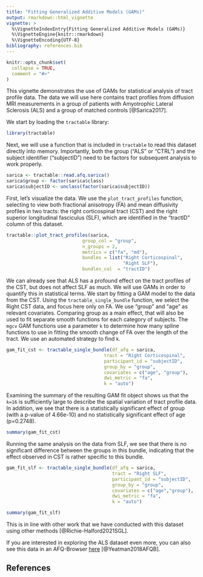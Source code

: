```yaml
---
title: "Fitting Generalized Additive Models (GAMs)"
output: rmarkdown::html_vignette
vignette: >
  %\VignetteIndexEntry{Fitting Generalized Additive Models (GAMs)}
  %\VignetteEngine{knitr::rmarkdown}
  %\VignetteEncoding{UTF-8}
bibliography: references.bib
---
```


```r
knitr::opts_chunk$set(
  collapse = TRUE,
  comment = "#>"
)
```

This vignette demonstrates the use of GAMs for statistical analysis of
tract profile data. The data we will use here contains tract profiles from
diffusion MRI measurements in a group of patients with Amyotrophic Lateral
Sclerosis (ALS) and a group of matched controls [@Sarica2017].

We start by loading the `tractable` library:

```r
library(tractable)
```

Next, we will use a function that is included in `tractable` to read this dataset
directly into memory. Importantly, both the group ("ALS" or "CTRL") and the
subject identifier ("subjectID") need to be factors for subsequent analysis
to work properly.

```r
sarica <- tractable::read.afq.sarica()
sarica$group <- factor(sarica$class)
sarica$subjectID <- unclass(factor(sarica$subjectID))
```

First, let's visualize the data. We use the `plot_tract_profiles` function,
selecting to view both fractional anisotropy (FA) and mean diffusivity profiles
in two tracts: the right corticospinal tract (CST) and the right superior
longitudinal fasciculus (SLF), which are identified in the "tractID" column of
this dataset.

```r
tractable::plot_tract_profiles(sarica,
                            group_col = "group",
                            n_groups = 2,
                            metrics = c("fa", "md"),
                            bundles = list("Right Corticospinal",
                                           "Right SLF"),
                            bundles_col  = "tractID")

```

We can already see that ALS has a profound effect on the tract profiles of the
CST, but does not affect SLF as much. We will use GAMs in order to quantify
this in statistical terms. We start by fitting a GAM model to the data from the
CST. Using the `tractable_single_bundle` function, we select the Right CST data,
and focus here only on FA. We use "group" and "age" as relevant covariates.
Comparing group as a main effect, that will also be used to fit separate
smooth functions for each category of subjects. The `mgcv` GAM functions
use a parameter `k` to determine how many spline functions to use in fitting
the smooth change of FA over the length of the tract. We use an automated
strategy to find `k`.

```r
gam_fit_cst <- tractable_single_bundle(df_afq = sarica,
                                    tract = "Right Corticospinal",
                                    participant_id = "subjectID",
                                    group_by = "group",
                                    covariates = c("age", "group"),
                                    dwi_metric = "fa",
                                    k = "auto")
```

Examining the summary of the resulting GAM fit object shows us that the `k=16`
is sufficiently large to describe the spatial variation of tract profile data.
In addition, we see that there is a statistically significant effect of group
(with a p-value of 4.66e-10) and no statistically significant effect of age
(p=0.2748).

```r
summary(gam_fit_cst)
```

Running the same analysis on the data from SLF, we see that there is no
significant difference between the groups in this bundle, indicating that the
effect observed in CST is rather specific to this bundle.

```r
gam_fit_slf <- tractable_single_bundle(df_afq = sarica,
                                       tract = "Right SLF",
                                       participant_id = "subjectID",
                                       group_by = "group",
                                       covariates = c("age","group"),
                                       dwi_metric = "fa",
                                       k = "auto")

summary(gam_fit_slf)
```

This is in line with other work that we have conducted with this dataset
using other methods [@Richie-Halford2021SGL].

If you are interested in exploring the ALS dataset even more, you can also
see this data in an AFQ-Browser [here](yeatmanlab.github.io/Sarica_2017/)
[@Yeatman2018AFQB].

## References
